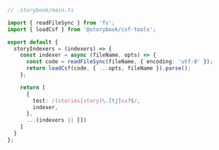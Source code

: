 ```ts
// .storybook/main.ts

import { readFileSync } from 'fs';
import { loadCsf } from '@storybook/csf-tools';

export default {
  storyIndexers = (indexers) => {
    const indexer = async (fileName, opts) => {
      const code = readFileSync(fileName, { encoding: 'utf-8' });
      return loadCsf(code, { ...opts, fileName }).parse();
    };

    return [
      {
        test: /(stories|story)\.[tj]sx?$/,
        indexer,
      },
      ...(indexers || [])
    ]
  }
};
```

